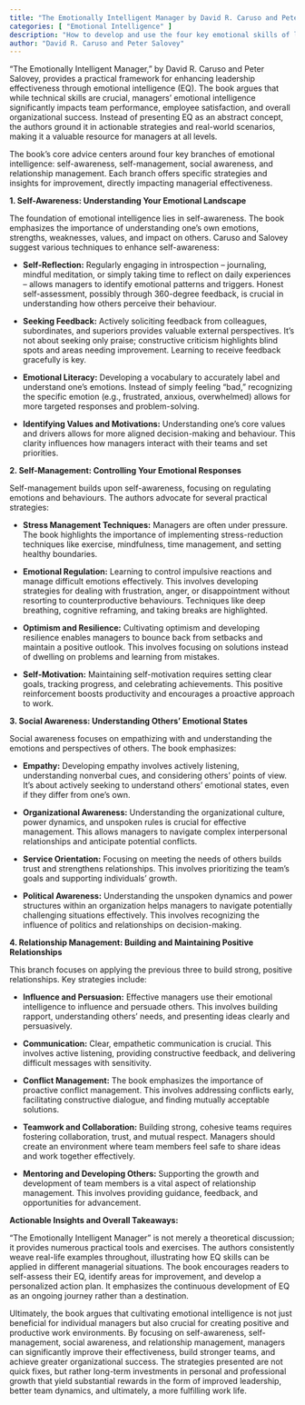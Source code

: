 ```yaml
---
title: "The Emotionally Intelligent Manager by David R. Caruso and Peter Salovey"
categories: [ "Emotional Intelligence" ]
description: "How to develop and use the four key emotional skills of leadership"
author: "David R. Caruso and Peter Salovey"
---
```

"The Emotionally Intelligent Manager," by David R. Caruso and Peter Salovey, provides a practical framework for enhancing leadership effectiveness through emotional intelligence (EQ).  The book argues that while technical skills are crucial, managers' emotional intelligence significantly impacts team performance, employee satisfaction, and overall organizational success.  Instead of presenting EQ as an abstract concept, the authors ground it in actionable strategies and real-world scenarios, making it a valuable resource for managers at all levels.

The book's core advice centers around four key branches of emotional intelligence: self-awareness, self-management, social awareness, and relationship management. Each branch offers specific strategies and insights for improvement, directly impacting managerial effectiveness.

**1. Self-Awareness: Understanding Your Emotional Landscape**

The foundation of emotional intelligence lies in self-awareness.  The book emphasizes the importance of understanding one's own emotions, strengths, weaknesses, values, and impact on others.  Caruso and Salovey suggest various techniques to enhance self-awareness:

* **Self-Reflection:**  Regularly engaging in introspection – journaling, mindful meditation, or simply taking time to reflect on daily experiences – allows managers to identify emotional patterns and triggers.  Honest self-assessment, possibly through 360-degree feedback, is crucial in understanding how others perceive their behaviour.

* **Seeking Feedback:** Actively soliciting feedback from colleagues, subordinates, and superiors provides valuable external perspectives.  It's not about seeking only praise; constructive criticism highlights blind spots and areas needing improvement.  Learning to receive feedback gracefully is key.

* **Emotional Literacy:**  Developing a vocabulary to accurately label and understand one's emotions.  Instead of simply feeling "bad," recognizing the specific emotion (e.g., frustrated, anxious, overwhelmed) allows for more targeted responses and problem-solving.

* **Identifying Values and Motivations:** Understanding one's core values and drivers allows for more aligned decision-making and behaviour.  This clarity influences how managers interact with their teams and set priorities.

**2. Self-Management: Controlling Your Emotional Responses**

Self-management builds upon self-awareness, focusing on regulating emotions and behaviours. The authors advocate for several practical strategies:

* **Stress Management Techniques:** Managers are often under pressure.  The book highlights the importance of implementing stress-reduction techniques like exercise, mindfulness, time management, and setting healthy boundaries.

* **Emotional Regulation:** Learning to control impulsive reactions and manage difficult emotions effectively. This involves developing strategies for dealing with frustration, anger, or disappointment without resorting to counterproductive behaviours.  Techniques like deep breathing, cognitive reframing, and taking breaks are highlighted.

* **Optimism and Resilience:** Cultivating optimism and developing resilience enables managers to bounce back from setbacks and maintain a positive outlook.  This involves focusing on solutions instead of dwelling on problems and learning from mistakes.

* **Self-Motivation:**  Maintaining self-motivation requires setting clear goals, tracking progress, and celebrating achievements.  This positive reinforcement boosts productivity and encourages a proactive approach to work.

**3. Social Awareness: Understanding Others' Emotional States**

Social awareness focuses on empathizing with and understanding the emotions and perspectives of others. The book emphasizes:

* **Empathy:**  Developing empathy involves actively listening, understanding nonverbal cues, and considering others' points of view.  It's about actively seeking to understand others' emotional states, even if they differ from one's own.

* **Organizational Awareness:** Understanding the organizational culture, power dynamics, and unspoken rules is crucial for effective management. This allows managers to navigate complex interpersonal relationships and anticipate potential conflicts.

* **Service Orientation:**  Focusing on meeting the needs of others builds trust and strengthens relationships.  This involves prioritizing the team's goals and supporting individuals' growth.

* **Political Awareness:**  Understanding the unspoken dynamics and power structures within an organization helps managers to navigate potentially challenging situations effectively.  This involves recognizing the influence of politics and relationships on decision-making.


**4. Relationship Management: Building and Maintaining Positive Relationships**

This branch focuses on applying the previous three to build strong, positive relationships. Key strategies include:

* **Influence and Persuasion:**  Effective managers use their emotional intelligence to influence and persuade others.  This involves building rapport, understanding others' needs, and presenting ideas clearly and persuasively.

* **Communication:**  Clear, empathetic communication is crucial. This involves active listening, providing constructive feedback, and delivering difficult messages with sensitivity.

* **Conflict Management:**  The book emphasizes the importance of proactive conflict management. This involves addressing conflicts early, facilitating constructive dialogue, and finding mutually acceptable solutions.

* **Teamwork and Collaboration:**  Building strong, cohesive teams requires fostering collaboration, trust, and mutual respect.  Managers should create an environment where team members feel safe to share ideas and work together effectively.

* **Mentoring and Developing Others:**  Supporting the growth and development of team members is a vital aspect of relationship management.  This involves providing guidance, feedback, and opportunities for advancement.

**Actionable Insights and Overall Takeaways:**

"The Emotionally Intelligent Manager" is not merely a theoretical discussion; it provides numerous practical tools and exercises.  The authors consistently weave real-life examples throughout, illustrating how EQ skills can be applied in different managerial situations.  The book encourages readers to self-assess their EQ, identify areas for improvement, and develop a personalized action plan.  It emphasizes the continuous development of EQ as an ongoing journey rather than a destination.

Ultimately, the book argues that cultivating emotional intelligence is not just beneficial for individual managers but also crucial for creating positive and productive work environments.  By focusing on self-awareness, self-management, social awareness, and relationship management, managers can significantly improve their effectiveness, build stronger teams, and achieve greater organizational success.  The strategies presented are not quick fixes, but rather long-term investments in personal and professional growth that yield substantial rewards in the form of improved leadership, better team dynamics, and ultimately, a more fulfilling work life.

